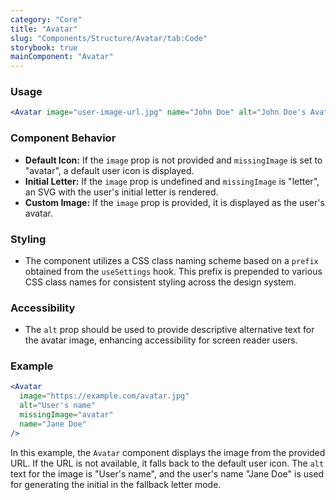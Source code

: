 ```yaml
---
category: "Core"
title: "Avatar"
slug: "Components/Structure/Avatar/tab:Code"
storybook: true
mainComponent: "Avatar"
---
```


### Usage

```jsx
<Avatar image="user-image-url.jpg" name="John Doe" alt="John Doe's Avatar" />
```

### Component Behavior

- **Default Icon:** If the `image` prop is not provided and `missingImage` is set to "avatar", a default user icon is displayed.
- **Initial Letter:** If the `image` prop is undefined and `missingImage` is "letter", an SVG with the user's initial letter is rendered.
- **Custom Image:** If the `image` prop is provided, it is displayed as the user's avatar.

### Styling

- The component utilizes a CSS class naming scheme based on a `prefix` obtained from the `useSettings` hook. This prefix is prepended to various CSS class names for consistent styling across the design system.

### Accessibility

- The `alt` prop should be used to provide descriptive alternative text for the avatar image, enhancing accessibility for screen reader users.

### Example

```jsx
<Avatar
  image="https://example.com/avatar.jpg"
  alt="User's name"
  missingImage="avatar"
  name="Jane Doe"
/>
```

In this example, the `Avatar` component displays the image from the provided URL. If the URL is not available, it falls back to the default user icon. The `alt` text for the image is "User's name", and the user's name "Jane Doe" is used for generating the initial in the fallback letter mode.
